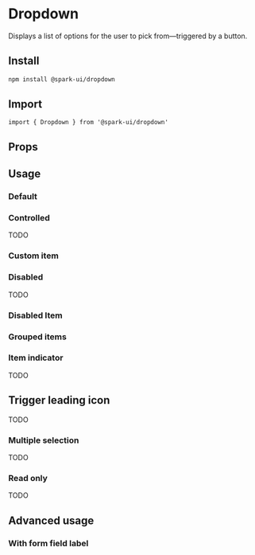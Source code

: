 


<Meta of={stories} />

# Dropdown

Displays a list of options for the user to pick from—triggered by a button.

## Install

```sh
npm install @spark-ui/dropdown
```

## Import

```tsx
import { Dropdown } from '@spark-ui/dropdown'
```

## Props

<ArgTypes of={Dropdown} />

## Usage

### Default

<Canvas of={stories.Default} />

### Controlled

TODO

### Custom item

<Canvas of={stories.CustomItem} />

### Disabled

TODO

### Disabled Item

<Canvas of={stories.DisabledItem} />

### Grouped items

<Canvas of={stories.Grouped} />

### Item indicator

TODO

## Trigger leading icon

TODO

### Multiple selection

TODO

### Read only

TODO

## Advanced usage

### With form field label

<Canvas of={stories.FormFieldLabel} />
